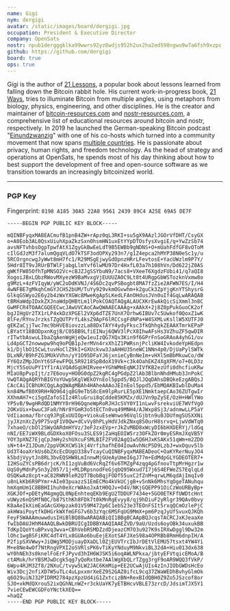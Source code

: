 ```yaml
---
name: Gigi
nym: dergigi
avatar: /static/images/board/dergigi.jpg
occupation: President & Executive Director
company: OpenSats
nostr: npub1dergggklka99wwrs92yz8wdjs952h2ux2ha2ed598ngwu9w7a6fsh9xzpc
github: https://github.com/dergigi
board: true
ops: true
---
```


Gigi is the author of [21 Lessons](https://21lessons.com/), a popular book about
lessons learned from falling down the Bitcoin rabbit hole. His current
work-in-progress book, [21 Ways](https://21-ways.com/), tries to illuminate
Bitcoin from multiple angles, using metaphors from biology, physics,
engineering, and other disciplines. He is the creator and maintainer
of [bitcoin-resources.com](https://bitcoin-resources.com/) and
[nostr-resources.com](https://nostr-resources.com/), a comprehensive list of
educational resources around bitcoin and nostr, respectively. In 2019 he
launched the German-speaking Bitcoin podcast
\"[Einundzwanzig](https://einundzwanzig.space/)\" with one of his co-hosts which
turned into a community movement that now spans [multiple
countries](https://twentyone.world/). He is passionate about privacy, human
rights, and freedom technology. As the head of strategy and operations at
OpenSats, he spends most of his day thinking about how to best support the
development of free and open-source software as we transition towards an
increasingly bitcoinized world.

---

### PGP Key

Fingerprint: `8198 A185 30A5 22A0 9561 2439 89C4 A25E 69A5 DE7F`

```
-----BEGIN PGP PUBLIC KEY BLOCK-----

mQINBFyqxMABEACmufB1pnB4ZW+rApz0qL3RKI+su5gX9AAzlJGOrVfDHT/CsyGX
o+A0Eob3AL0QsxUiuhXpaZkzSxnOhsmHN1uxEtYYpDTOsfysXvgiE/q+YwZzSb74
avsNFTvhbsOgpTpwfAtX1ZgyGkBwEeLdT9B5EWBb9gNDNS+O+mUahFdfGF8vOToM
cIlGdJzM3f7alumQgqVLdO7kTSF3odOPXy293n7/g1Z4epca2hMYP38N0eSc1y/u
5RCOrgncwgJyWwt8mH7fc1/R29MSgEjwyGdOpnzHRrLFevtosE+YacUWzlm9P7Y/
5Hdr8IT9vJRUrBTWlFjabgLlmYvf6lwMU97Dr4HxfL03a7h108hVn/Dd622jZ0AS
gWKfFW85OfhTpMNSO2Vc+cBJZJgSSYbuN9/7acs8+VXeeT6XgdzFUbi41/q7aQI8
XogoiJBxLQbzRWovMXyezW9BaMvxgVjEUUUZA0C9Lt8t4URgpGbWSTozknVxmw8o
g9MzL+4zFVIqyW/yWC2oDdKVNJ/4S6Dc2qvPSBogbt8MA7fzZie2AFWN7ES/I/H4
4wNFBE7gMkqhCmGYJCH52bUM/TuYy929vkmOGvwhm+k2guCk3ZpYjgKnYTShysrG
GlkqGSWyo2E6y2b4zWxYXGWc8MweKgAp5LKedLFAnOHdusJVn0uIf4GqLwARAQAB
tBRHaWdpIDxkZXJnaWdpQHBtLm1lPokCOAQTAQgALAUCXKrEwAkQicSiXmml3n8C
GwMFCR4TOAACGQEECwcJAwUVCAoCAwQWAAECAAAg+xAAkX+2j8Z0pPukGuoCK2of
bgJIHgUr2TX1rLP4xkDzXPGEl2VXp6dTZE7UnX7Orhw6IBUv7c5Uwkof0QoxZ1wK
8lFe/RYnvJrzksTZgQUTPrfL4ksZ9ApF6lRCCsgFdNPa+W4SXMLvKsllW5XUTFJ0
gEKZaCjjTwc7mc9bHVE8iovzzLa88DxTAYY4ydyFksc3fkQhhgkZEAAXTmrkEPaP
LBYatY18BODpxnKgjB/C05BB9LfiEINuj6QWV3lPcX8IhwAFsHs3VZhuZF5qwDIR
rITwtbAswuLIbaZqAenWgHjeQw1euIzQG7XQx3Kin9f6GPrFnSoGRAoA4yhG1/ov
Ld4pGCT2nowwpw9hq9oPQB1pJerMVn4rxXh1Z1PWRsnjPcliKW4IvkodeYpHEdpn
k1/DjlbO15CwLtuvHoClZ9kI+GXUckvw3JaAHHU35neWC1NNn4p0/DjUaPylSWTk
DLxNR/B9hFZG3MUkVVhn/yY1O95DFaYJ6jxnieCyBnNeIm+vHXl5mBbMkuwCo/dW
FY6QzZMpJDnYt6SFewFPQL5R9218SpBdoX19Vk+c3k4OahEKZ4XgXFM/o7+0LD3z
MjcY5SoUuPY1Yf1rAiVQAdGgUHIRvee+YGhWMmEqNKJIVfKB2ezUfi0dhcfiuKRw
MIaU8pPvpIjt/z7E6ouy+HO0G0dpZ2kgRC4gPGdpZ2lAb3BlbnNhdHMub3JnPokC
VwQTAQgAQRYhBIGYoYUwpSKglWEkOYnEol5ppd5/BQJlJQqDAhsDBQkeEzgABQsJ
CAcCAiICBhUKCQgLAgQWAgMBAh4HAheAAAoJEInEol5ppd5/EbMQAKBIwblDuMa4
kn84MwfB0X9RH+NO964jq8G9eTbS8cEm9lpRurLE5pXE1NmktaepCAo36ZUTgwIr
XXhmAH7+ci5gdZafoSIIz4RluGrui8qCdde85KMZx/dUJVn9pZySE/OzH+HWlYWo
YP5vB/9wgHRdQD1NMYY0rH96QqneWpRoRJHJcSVY0YI1nLwvFsrekviUE7WVfVgO
2OKxUix+bwuC3Fa8/hNr8YGmR3o5tECTn0vq49MNH4/AJWxp8Sj3/adnmwLLP5aY
VdIiaoma/fbrcq9JPgExUUIOp+ViokuEseWnwo96VqlGjbtn9u0JDUfmgSUSXXNi
jyJXznXcZy9P75vqF1V0Qw+dCvVy8hPLyHdVJdkZNxq8S0urH8srvq+LjwVdWTq0
7xhaeO/cbOl2SWyOARdmHYVz/3eFJzxEVp+rJkZvMBD8xWcyDI6bHXDERYj/ldGq
nNI/EE7iWX9BLdGDXkoX0FOsu3SLES9jZaHqEOIW5rz3OFkZOr0myESRmJXqVB5Y
YOY3pXNZ7EjqCpJmHy2shUXcuFSMLBIF2FV02AgQ1w5Q6HJxKSAKx51qWm+m2ZDO
sN+t4+Z1JDum/2ppVOKXCWS1kj4VrfihafhE04IowAvhNcPSD9LzbJ+wxOquv5lb
Ud3T4oaXrkUs6bZXcEcDUgU338vTcayCuQINBFyqxMABEADeoC+OaKYRerNuyJO4
k5bdjVyytJn8RL3bvEQSHW8LmInnwMjGUeAyUmeI6gJ77m+EdMdpGLYGDEOTER7+
I2HSuZYCsPB6drjcK/hI1zgVuBd6VcRqZf6v6TMZgP4zqg4pGfnovTtpMrHgzr1w
UqS0yMdnPy5n3y2057/1j+MLDRpsnodFeGjqbQ95Wxud7I7j6S4EFWeZS7EqlqLd
OSQKwAz8cpt+aC82RWN9leR2QT7BobBqjFODf55uxC2fZnM+qrwLM6qdAjImqIv0
u8nLkKb6R9PYmr+AIe03puazzS1EmECMo4kVkUCjgB+v5nNk6MhsYqOgeTANuhqu
hmXqmUm1C8BBHI1huh0eXcrWAkoJxAtH0QJv+O4V/NKjGQEPP91OiCzWoURByBp+
XGKJOf+pDEtyM4gmgQL0NpEnhteqEKb9EgU2TDDUF7434e+5GO0ETKFfUWDtcHnt
vUWyz6nQSMfN0C/b87SthKh8FDk7t0kMnRgEvyy8/qj9hDiuF2yRlgr39QAv0bvy
K8aAeIkXimEaGAcGXHpzak01V59M472p6C1ebS23e3TEOnFSIt5rxqQCmOzlePjC
akHWaiPoytfkDHGrkWXfmGFG7v6b3zYqc6MSFqUG9MmX+pm6PzqJyUfSvuxQJKQh
FeyF5WAAAmuwwdusIHiBlBQ88wARAQABiQI1BBgBCAApBQJcqsTACRCJxKJeaaXe
fwIbDAUJHhM4AAQLBwkDBRUICgIDBBYAAQIAAEZVD/9aU/Uzds6oyOBk34uxukBB
TdKpIQoYtuBPxvq3wva+CBhVebRSMDZzdDjeazCM7O3u927K9sIRXwDggl9Dw32m
lOhc1wgBSFiKRC4dT4YLx8GUAo6buEejEXotSAFJXeS98a4OPRBb8RmH6dnpIH/A
P2fipSXVWwy+JiQWg5MODjuayDXaDLl0ZjEUVTrcIbJrDEtVlEMU57tsxt4YW4Yi
M+e8Ne4wOf7NtRngVPXI2oSVRlsPK6vTiKyYNduyM9NkviBL32dA+Hiu013dx638
wY0hNEh3s0knelFoErFJPyvd3hIH6WJSK5i6oqAWLNPkxa/jbtyEFVtqicEMoA/B
ctAMuk/hrYBSMJwDcgk5qg7yQoRxtbe7AAlWgXbQLrTZgg3rgF9oAR9WQQ3fVkP/
6Wpv4RJM3Zf8/2NXuC/tvyw5LW2JAC6KmMip+EE2UCwAjUIs4zInJIObGWDsHcEo
Wiv3Dcj2nfiXD7W5uTLc4uLpxxmrXeEZ9S2GAZ0ifcL9cq37ZWaWEDhBvhyGlmOk
q6O29uiNJ32PIDRM2784pzXpzUd4iG1ZxtcizBN+RexBIdQBH0Z9Zo5JSzcof8or
SJO+xkMdQXrou52ixQGhNLnWZ+r3ckUaYK7yETBHcvVBLE73zrcD/JdsimTJX5Y1
7vieCEwEWCGDFoYNctkXEQ==
=haQZ
-----END PGP PUBLIC KEY BLOCK-----
```
